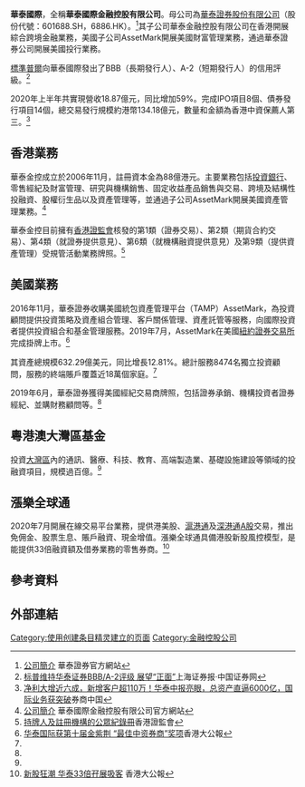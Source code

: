 '''華泰國際'''，全稱'''華泰國際金融控股有限公司'''。母公司為[[華泰證券股份有限公司|華泰證券股份有限公司]]（股份代號：601688.SH，6886.HK）。<ref>[https://www.htsc.com.cn/htzq/investor/new/company.jsp 公司簡介] {{Wayback|url=https://www.htsc.com.cn/htzq/investor/new/company.jsp |date=20190530120250 }}華泰證券官方網站</ref>其子公司華泰金融控股有限公司在香港開展綜合跨境金融業務，美國子公司AssetMark開展美國財富管理業務，通過華泰證券公司開展美國投行業務。

[[標準普爾|標準普爾]]向華泰國際發出了BBB（長期發行人）、A-2（短期發行人）的信用評級。<ref>[https://ggjd.cnstock.com/company/scp_ggjd/tjd_bbdj/202005/4528375.htm 标普维持华泰证券BBB/A-2评级 展望“正面”]上海证券报·中国证券网</ref>

2020年上半年共實現營收18.87億元，同比增加59%。完成IPO項目8個、債券發行項目14個，總交易發行規模約港幣134.18億元，數量和金額為香港中資保薦人第三。<ref name="#1">[https://mp.weixin.qq.com/s?__biz=MzA3NjM5MjIwOQ==&mid=2651838203&idx=6&sn=0e50eadada8eb760113cc477d82c6283&chksm=849a8485b3ed0d93a8aa0a4f00eaacf092c3be29570bdab93c611a5a71a1a0598a08a229e36b&mpshare=1&scene=1&srcid=0104NdgyMwUG3TRj8Q5L9DIc&sharer_sharetime=1609738141762&sharer_shareid=61da1346909dc8c404a7294c233d15ab&exportkey=ApLW3mvY35lE4vzXbyv/780%3D&pass_ticket=HHu9Qe852pSZ%2B0FufqnVO7DbwDhe6gMGXB4s3bopGSEThw/nL8N4NOZ6Wwu3Fe7C&wx_header=0#rd 净利大增近六成，新增客户超110万！华泰中报亮眼，总资产直逼6000亿，国际业务获突破]券商中国</ref>

== 香港業務 ==
華泰金控成立於2006年11月，註冊資本金為88億港元。主要業務包括[[投資銀行|投資銀行]]、零售經紀及財富管理、研究與機構銷售、固定收益產品銷售與交易、跨境及結構性投融資、股權衍生品以及資產管理等，並通過子公司AssetMark開展美國資產管理業務。<ref>[https://www.htsc.com.hk/about.html 公司簡介] {{Wayback|url=https://www.htsc.com.hk/about.html |date=20200407090639 }}華泰國際金融控股有限公司官方網站</ref>

華泰金控目前擁有[[香港證監會|香港證監會]]核發的第1類（證券交易）、第2類（期貨合約交易）、第4類（就證券提供意見）、第6類（就機構融資提供意見）及第9類（提供資產管理）受規管活動業務牌照。<ref>[https://apps.sfc.hk/publicregWeb/corp/AOK809/details 持牌人及註冊機構的公眾紀錄冊]香港證監會</ref>

== 美國業務 ==
2016年11月，華泰證券收購美國統包資產管理平台（TAMP）AssetMark，為投資顧問提供投資策略及資產組合管理、客戶關係管理、資產託管等服務，向國際投資者提供投資組合和基金管理服務。2019年7月，AssetMark在美國[[紐約證券交易所|紐約證券交易所]]完成掛牌上市。<ref name="#2">[http://www.takungpao.com/finance/236137/2020/1204/528295.html 华泰国际获第十届金紫荆 “最佳中资券商”奖项]香港大公報</ref>

其資產總規模632.29億美元，同比增長12.81%。總計服務8474名獨立投資顧問，服務的終端賬戶覆蓋近18萬個家庭。<ref name="#1"/>
 
2019年6月，華泰證券獲得美國經紀交易商牌照，包括證券承銷、機構投資者證券經紀、並購財務顧問等。<ref name="#2"/>

== 粵港澳大灣區基金 ==
投資[[粵港澳大灣區|大灣區]]內的通訊、醫療、科技、教育、高端製造業、基礎設施建設等領域的投融資項目，規模過百億。<ref name="#2"/>

== 漲樂全球通 ==
2020年7月開展在線交易平台業務，提供港美股、[[滬港通|滬港通]]及[[深港通|深港通]][[A股|A股]]交易，推出免佣金、股票生息、賬戶融資、現金增值。漲樂全球通具備港股新股風控模型，是能提供33倍融資額及借券業務的零售券商。<ref>[http://www.takungpao.com/finance/236132/2021/0206/550131.html 新股狂潮 华泰33倍孖展吸客] 香港大公報</ref>

== 參考資料 ==
{{Reflist|2}}

== 外部連結 ==

[[Category:使用创建条目精灵建立的页面|Category:使用创建条目精灵建立的页面]]
[[Category:金融控股公司|Category:金融控股公司]]